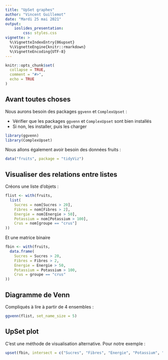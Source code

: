 ```yaml
---
title: "UpSet graphes"
author: "Vincent Guillemot"
date: "Mardi 25 mai 2021"
output: 
    ioslides_presentation:
        css: styles.css
vignette: >
  %\VignetteIndexEntry{06upset}
  %\VignetteEngine{knitr::rmarkdown}
  %\VignetteEncoding{UTF-8}
---
```


<style>
.forceBreak { -webkit-column-break-after: always; break-after: column; }
</style>


```r
knitr::opts_chunk$set(
  collapse = TRUE,
  comment = "#>",
  echo = TRUE
)
```

## Avant toutes choses

Nous aurons besoin des packages `ggvenn` et `ComplexUpset` :

 * Vérifier que les packages `ggvenn` et `ComplexUpset` sont bien installés
 * Si non, les installer, puis les charger

```r
library(ggvenn)
library(ComplexUpset)
```

Nous allons également avoir besoin des données fruits : 

```r
data("fruits", package = "tidyViz")
```

## Visualiser des relations entre listes {.columns-2 .smaller}

Créons une liste d'objets :

```r
flist <- with(fruits,
  list(
    Sucres = nom[Sucres > 20],
    Fibres = nom[Fibres > 2],
    Energie = nom[Energie > 50],
    Potassium = nom[Potassium > 100],
    Crus = nom[groupe == "crus"]
))
```

Et une matrice binaire

```r
fbin <- with(fruits,
  data.frame(
    Sucres = Sucres > 20,
    Fibres = Fibres > 2,
    Energie = Energie > 50,
    Potassium = Potassium > 100,
    Crus = groupe == "crus"
))
```


## Diagramme de Venn {.smaller}

Compliqués à lire à partir de 4 ensembles : 

```r
ggvenn(flist, set_name_size = 5)
```


## UpSet plot {.smaller}

C'est une méthode de visualisation alternative.
Pour notre exemple : 

```r
upset(fbin, intersect = c("Sucres", "Fibres", "Energie", "Potassium", "Crus"))
```



